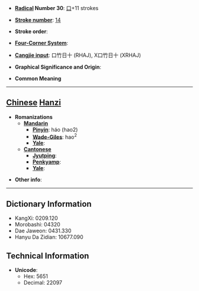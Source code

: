 * '''[[Wiktionary:Chinese radical index| Radical]] Number 30''': [[Wiktionary:Chinese radical index 口|口]]+11 strokes

* '''[[Wiktionary:Chinese total strokes index|Stroke number]]''': [[Wiktionary:Chinese total strokes index 14|14]]

* '''Stroke order''': 

* '''[[Wiktionary:Chinese four corner index|Four-Corner System]]''': 

* '''[[Wiktionary:Chinese Cangjie index|Cangjie input]]''': 口竹日十 (RHAJ), X口竹日十 (XRHAJ)

* '''Graphical Significance and Origin''': 

* '''Common Meaning'''

----

== [[Chinese]] [[Hanzi]] ==

* '''Romanizations'''
** '''[[Mandarin]]'''
*** '''[[Pinyin]]''': háo (hao2)
*** '''[[Wade-Giles]]''': hao<sup>2</sup>
*** '''[[Yale]]''': 
** '''[[Cantonese]]'''
*** '''[[Jyutping]]''':
*** '''[[Penkyamp]]''': 
*** '''[[Yale]]''': 

* '''Other info''': 

----

== Dictionary Information ==

* KangXi: 0209.120
* Morobashi: 04320
* Dae Jaweon: 0431.330
* Hanyu Da Zidian: 10677.090

== Technical Information ==

* '''Unicode''':
** Hex: 5651
** Decimal: 22097
